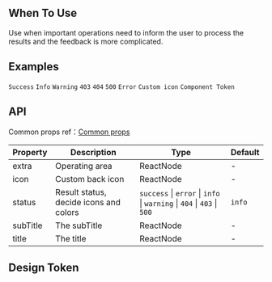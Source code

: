 

<Meta of={ResultStories} />

        
## When To Use

Use when important operations need to inform the user to process the results and the feedback is more complicated.

## Examples

<code src="./demo/success.tsx">Success</code>
<code src="./demo/info.tsx">Info</code>
<code src="./demo/warning.tsx">Warning</code>
<code src="./demo/403.tsx">403</code>
<code src="./demo/404.tsx">404</code>
<code src="./demo/500.tsx">500</code>
<code src="./demo/error.tsx">Error</code>
<code src="./demo/customIcon.tsx">Custom icon</code>
<code src="./demo/component-token.tsx" debug>Component Token</code>

## API

Common props ref：[Common props](/docs/react/common-props)

| Property | Description | Type | Default |
| --- | --- | --- | --- |
| extra | Operating area | ReactNode | - |
| icon | Custom back icon | ReactNode | - |
| status | Result status, decide icons and colors | `success` \| `error` \| `info` \| `warning` \| `404` \| `403` \| `500` | `info` |
| subTitle | The subTitle | ReactNode | - |
| title | The title | ReactNode | - |

## Design Token

<ComponentTokenTable component="Result"></ComponentTokenTable>


